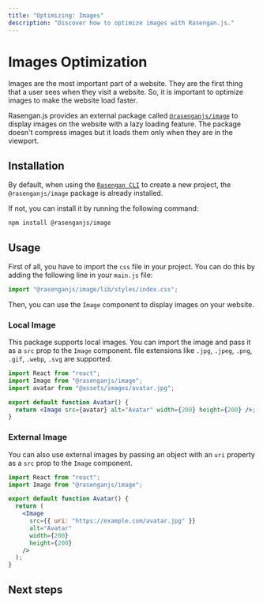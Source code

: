 ```yaml
---
title: "Optimizing: Images"
description: "Discover how to optimize images with Rasengan.js."
---
```



# Images Optimization

Images are the most important part of a website. They are the first thing that a user sees when they visit a website.
So, it is important to optimize images to make the website load faster.

Rasengan.js provides an external package called [`@rasenganjs/image`](https://www.npmjs.com/package/@rasenganjs/image) to display images on the website with a lazy loading feature.
The package doesn't compress images but it loads them only when they are in the viewport.

## Installation

By default, when using the [`Rasengan CLI`](/docs/api-reference/cli) to create a new project, the `@rasenganjs/image` package is already installed.

If not, you can install it by running the following command:

```bash filename="terminal" copy
npm install @rasenganjs/image
```

## Usage

First of all, you have to import the `css` file in your project. You can do this by adding the following line in your `main.js` file:

```js filename="main.js" showLineNumbers copy
import "@rasenganjs/image/lib/styles/index.css";
```

Then, you can use the `Image` component to display images on your website.

### Local Image

This package supports local images. You can import the image and pass it as a `src` prop to the `Image` component.
file extensions like `.jpg`, `.jpeg`, `.png`, `.gif`, `.webp`, `.svg` are supported.

```jsx filename="Avatar.jsx" showLineNumbers copy
import React from "react";
import Image from "@rasenganjs/image";
import avatar from "@assets/images/avatar.jpg";

export default function Avatar() {
  return <Image src={avatar} alt="Avatar" width={200} height={200} />;
}
```

### External Image

You can also use external images by passing an object with an `uri` property as a `src` prop to the `Image` component.

```jsx filename="Avatar.jsx" showLineNumbers copy
import React from "react";
import Image from "@rasenganjs/image";

export default function Avatar() {
  return (
    <Image
      src={{ uri: "https://example.com/avatar.jpg" }}
      alt="Avatar"
      width={200}
      height={200}
    />
  );
}
```

## Next steps

<Container>
  <NextStepCard
    text="Optimizing - Metadata"
    link="/docs/core/optimizing/metadata"
  />
  <NextStepCard
    text="Optimizing - Static Files"
    link="/docs/core/optimizing/static-assets"
  />
</Container>
